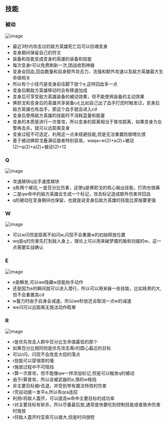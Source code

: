 ## 技能

### 被动

![image](https://github.com/cruldra/picx-images-hosting/raw/master/image.60un9lftab.webp)

* 最近3秒内攻击过的敌方英雄死亡后可以捡魂变身
* 变身期间保留自己的符文
* 装备和技能变成变身的英雄的装备和技能
* 每次变身r可以免费刷新一次,团战收割神器
* 变身会回血,回血数量和自身额外攻击力、法强和额外攻速以及敌方英雄最大生命值相关
* 所以有个小技巧是变身前往脚下放个e,这样回血多一点
* 变身后朝敌方英雄移动时会有移速加成
* 变身后可享受敌方英雄装备的被动效果，但不能使用装备的主动效果
* 佛耶戈和变身后的英雄共享装备cd,比如自己出了血手打团时触发过，变身后敌方英雄也有血手，那这个血手就会进入cd
* 变身后使用敌方英雄的技能时不消耗蓝量和能量
* 变身的本质是进行一次普攻，所以变身的距离相当于普攻距离，如果变身为女警再击杀，就可以远距离变身
* 变身过程不可选定，利用这一点来规避技能,但是无法重置防御塔仇恨
* 基于被动佛耶戈叠满征服者特别容易，waqa=w(2)+a(2)+被动(2)+q(2)+a(2)+被动(2)=12

### Q

![image](https://github.com/cruldra/picx-images-hosting/raw/master/image.4g4wa4iu8i.webp)

* 攻速越快q出手速度越快
* q有两个被动,一是百分比伤害，这使q是佛耶戈的核心输出技能，打肉也很痛
* 二是qw命中的敌方英雄会生成一个标记，攻击标记造成额外伤害并回血
* q的被动在变身期间也保留，也就是说变身后敌方英雄的技能比原版要更强

### W

![image](https://github.com/cruldra/picx-images-hosting/raw/master/image.8adnt310oa.webp)

* 可以w闪但是距离不如闪w,闪现不会重置w的初始释放位置
* wq是q的伤害先打到敌人身上，理论上可以用来破梦魇的盾和剑姬的w，这一点需要实战确认

### E

![image](https://github.com/cruldra/picx-images-hosting/raw/master/image.32id6387w1.webp)

* e是瞬发,可以we隐藏w技能抬手动作
* 还是因为e的瞬间就可以进入潜行，所以可以用来躲一些技能，比如铁男的大,但不会重置其cd
* w蓄力时由于自身会减速，所以we秒放还会取消一点w的减速
* we闪可以远距离无施法动作眩晕

### R

![image](https://github.com/cruldra/picx-images-hosting/raw/master/image.361z3t1fpf.webp)

* r是优先攻击人群中百分比生命值最低的那个
* 如果百分比相同则是优先攻击离r的圆心最近的目标
* 可以r闪，闪现不会改变大招的落点
* r技能可以穿很厚的墻
* r施放过程中不可阻挡
* r算一次普攻，但不能像qw一样添加标记,但是可以触发q的被动
* 由于r算普攻，所以会被武器的e,慎的w格挡
* 非主要目标被r击退，并受到带有魔法特效的伤害
* r完自动接一发平a,所以有qra连招
* 利用r将敌人震开，可以提高w命中主要目标的成功率
* r对主要目标有斩杀，所以尽量最后放,通常是快要吃到控制技能或者致命伤害时施放
* r将敌人震开时亚索可以接大,但是时间很短